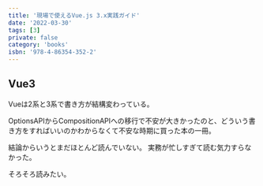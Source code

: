 ```yaml
---
title: '現場で使えるVue.js 3.x実践ガイド'
date: '2022-03-30'
tags: [3]
private: false
category: 'books'
isbn: '978-4-86354-352-2'
---
```

## Vue3
Vueは2系と3系で書き方が結構変わっている。

OptionsAPIからCompositionAPIへの移行で不安が大きかったのと、どういう書き方をすればいいのかわからなくて不安な時期に買った本の一冊。

結論からいうとまだほとんど読んでいない。
実務が忙しすぎて読む気力すらなかった。

そろそろ読みたい。
